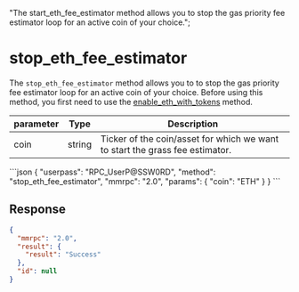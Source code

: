   "The start_eth_fee_estimator method allows you to stop the gas priority fee estimator loop for an active coin of your choice.";

# stop\_eth\_fee\_estimator

The `stop_eth_fee_estimator` method allows you to to stop the gas priority fee estimator loop for an active coin of your choice. Before using this method, you first need to use the [enable\_eth\_with\_tokens](/komodo-defi-framework/api/v20/enable_eth_with_tokens/) method.

| parameter | Type   | Description                                                                  |
| --------- | ------ | ---------------------------------------------------------------------------- |
| coin      | string | Ticker of the coin/asset for which we want to start the grass fee estimator. |

<CodeGroup title="" tag="POST" label="stop_eth_fee_estimator" mm2MethodDecorate="true">
  ```json
  {
    "userpass": "RPC_UserP@SSW0RD",
    "method": "stop_eth_fee_estimator",
    "mmrpc": "2.0",
    "params": {
      "coin": "ETH"
    }
  }
  ```
</CodeGroup>

## Response

```json
{
  "mmrpc": "2.0",
  "result": {
    "result": "Success"
  },
  "id": null
}

```
